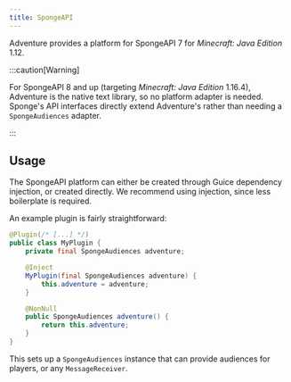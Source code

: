 ```yaml
---
title: SpongeAPI
---
```



Adventure provides a platform for SpongeAPI 7 for *Minecraft: Java Edition* 1.12.

:::caution[Warning]

For SpongeAPI 8 and up (targeting *Minecraft: Java Edition* 1.16.4), Adventure is the native text library, so no platform adapter is needed.
Sponge's API interfaces directly extend Adventure's rather than needing a `SpongeAudiences` adapter.

:::

<AdventureDependency artifact="adventure-platform-spongeapi" project="platform" />

## Usage

The SpongeAPI platform can either be created through Guice dependency injection, or created directly. We recommend using injection, since less boilerplate is required.

An example plugin is fairly straightforward:

```java
@Plugin(/* [...] */)
public class MyPlugin {
    private final SpongeAudiences adventure;

    @Inject
    MyPlugin(final SpongeAudiences adventure) {
        this.adventure = adventure;
    }

    @NonNull
    public SpongeAudiences adventure() {
        return this.adventure;
    }
}
```

This sets up a `SpongeAudiences` instance that can provide audiences for players, or any `MessageReceiver`.
